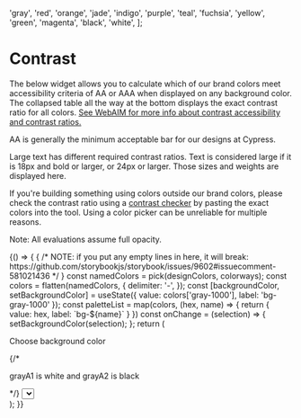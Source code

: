 

  'gray',
  'red',
  'orange',
  'jade',
  'indigo',
  'purple',
  'teal',
  'fuchsia',
  'yellow',
  'green',
  'magenta',
  'black',
  'white',
];

# Contrast

<Meta title="Intro/Contrast" />

The below widget allows you to calculate which of our brand colors meet accessibility criteria of AA or AAA when displayed on any background color. The collapsed table all the way at the bottom displays the exact contrast ratio for all colors. [See WebAIM for more info about contrast accessibility and contrast ratios.](https://webaim.org/articles/contrast/)

AA is generally the minimum acceptable bar for our designs at Cypress.

Large text has different required contrast ratios. Text is considered large if it is 18px and bold or larger, or 24px or larger. Those sizes and weights are displayed here.

If you're building something using colors outside our brand colors, please check the contrast ratio using a [contrast checker](https://webaim.org/resources/contrastchecker/) by pasting the exact colors into the tool. Using a color picker can be unreliable for multiple reasons.

Note: All evaluations assume full opacity.

<Preview>
  <Story name="Contrast">
    {() => {
      {
        /* NOTE: if you put any empty lines in here, it will break: https://github.com/storybookjs/storybook/issues/9602#issuecomment-581021436 */
      }
      const namedColors = pick(designColors, colorways);
      const colors = flatten(namedColors, {
        delimiter: '-',
      });
      const [backgroundColor, setBackgroundColor] = useState({ value: colors['gray-1000'], label: 'bg-gray-1000' });
      const paletteList = map(colors, (hex, name) => {
        return {
          value: hex,
          label: `bg-${name}`
        }
      })
      const onChange = (selection) => {
        setBackgroundColor(selection);
      };
      return (
        <div>
          <div
            style={{
              border: `2px solid ${colors['jade-400']}`,
              marginBottom: '48px',
            }}
          >
            <p className="m-4">Choose background color</p>
            {/* <p>grayA1 is white and grayA2 is black</p> */}
            <Select
              className="m-4"
              options={paletteList}
              defaultValue={backgroundColor}
              onChange={onChange}
            />
          </div>
          <div>
            <Contrast background={backgroundColor} colors={colors} colorways={colorways} />
            <ContrastFullTable background={backgroundColor} colors={colors} />
          </div>
        </div>
      );
    }}
  </Story>
</Preview>
